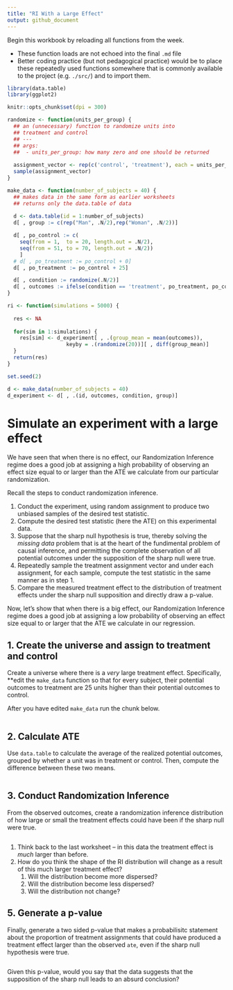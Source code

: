 ```yaml
---
title: "RI With a Large Effect"
output: github_document 
---
```


Begin this workbook by reloading all functions from the week.

  - These function loads are not echoed into the final `.md` file
  - Better coding practice (but not pedagogical practice) would be to 
    place these repeatedly used functions somewhere that is commonly
    available to the project (e.g. `./src/`) and to import them. 

```r
library(data.table)
library(ggplot2)

knitr::opts_chunk$set(dpi = 300)
```

```r
randomize <- function(units_per_group) { 
  ## an (unnecessary) function to randomize units into 
  ## treatment and control 
  ## ---
  ## args: 
  ##  - units_per_group: how many zero and one should be returned
  
  assignment_vector <- rep(c('control', 'treatment'), each = units_per_group)
  sample(assignment_vector)
} 
```

```r
make_data <- function(number_of_subjects = 40) {
  ## makes data in the same form as earlier worksheets 
  ## returns only the data.table of data 
  
  d <- data.table(id = 1:number_of_subjects)
  d[ , group := c(rep("Man", .N/2),rep("Woman", .N/2))]

  d[ , po_control := c(
    seq(from = 1,  to = 20, length.out = .N/2), 
    seq(from = 51, to = 70, length.out = .N/2))
    ]
  # d[ , po_treatment := po_control + 0]
  d[ , po_treatment := po_control + 25] 

  d[ , condition := randomize(.N/2)]
  d[ , outcomes := ifelse(condition == 'treatment', po_treatment, po_control)]
}
```

```r
ri <- function(simulations = 5000) {
  
  res <- NA   
  
  for(sim in 1:simulations) { 
    res[sim] <- d_experiment[ , .(group_mean = mean(outcomes)), 
                   keyby = .(randomize(20))][ , diff(group_mean)]
  }
  return(res)
}
```


```r
set.seed(2)

d <- make_data(number_of_subjects = 40)
d_experiment <- d[ , .(id, outcomes, condition, group)]
```

# Simulate an experiment with a large effect

We have seen that when there is no effect, our Randomization Inference
regime does a good job at assigning a high probability of observing an
effect size equal to or larger than the ATE we calculate from our
particular randomization.

Recall the steps to conduct randomization inference.

1.  Conduct the experiment, using random assignment to produce two
    unbiased samples of the desired test statistic.
2.  Compute the desired test statistic (here the ATE) on this
    experimental data.
3.  Suppose that the sharp null hypothesis is true, thereby solving the
    *missing data* problem that is at the heart of the fundimental
    problem of causal inference, and permitting the complete observation
    of all potential outcomes under the supposition of the sharp null
    were true.
4.  Repeatedly sample the treatment assignment vector and under each
    assignment, for each sample, compute the test statistic in the same
    manner as in step 1.
5.  Compare the measured treatment effect to the distribution of
    treatment effects under the sharp null supposition and directly draw
    a p-value.

Now, let’s show that when there is a big effect, our Randomization
Inference regime does a good job at assigning a low probability of
observing an effect size equal to or larger that the ATE we calculate in
our regression.

## 1. Create the universe and assign to treatment and control

Create a universe where there is a *very* large treatment effect. Specifically, **edit the `make_data` function so that for every subject, their potential outcomes to treatment are 25 units higher than their potential outcomes to control. 

After you have edited `make_data` run the chunk below. 

```r

```

## 2. Calculate ATE

Use `data.table` to calculate the average of the realized potential outcomes, grouped by whether a unit was in treatment or control. Then, compute the difference between these two means. 

```r

```

## 3. Conduct Randomization Inference

From the observed outcomes, create a randomization inference distribution of how large or small the treatment effects could have been if the sharp null were true. 

```r

```

  1. Think back to the last worksheet -- in this data the treatment
     effect is *much* larger than before.
  2. How do you think the shape of the RI distribution will change as 
     a result of this much larger treatment effect? 
     1. Will the distribution become more dispersed? 
     2. Will the distribution become less dispersed? 
     3. Will the distribution not change? 

## 5. Generate a p-value

Finally, generate a two sided p-value that makes a probabilisitc statement about the proportion of treatment assignments that could have produced a treatment effect larger than the observed `ate`, even if the sharp null hypothesis were true. 

```r

```

Given this p-value, would you say that the data suggests that the supposition of the sharp null leads to an absurd conclusion? 